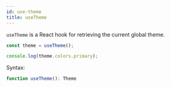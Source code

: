 ```yaml
---
id: use-theme
title: useTheme
---
```


`useTheme` is a React hook for retrieving the current global theme.

```ts
const theme = useTheme();

console.log(theme.colors.primary);
```

Syntax:

```ts
function useTheme(): Theme
```
